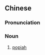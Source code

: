 ==Chinese==
{{zh-forms}}

===Pronunciation===
{{zh-pron
|m=báopíjuǎn
|cat=n
}}

===Noun===
{{zh-noun}}

# [[popiah]] {{gloss|a kind of spring roll}}